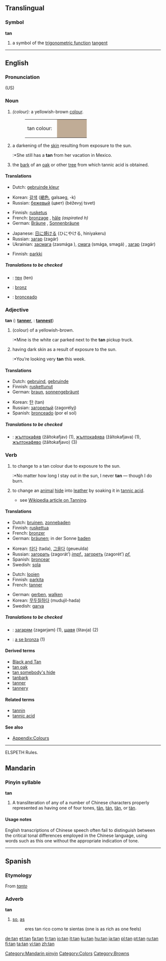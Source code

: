 {{see|tân|tān|tán|tǎn|tàn}}
{{wikipedia}}
==Translingual==

===Symbol===
'''tan'''

# {{mathematics}} a symbol of the [[trigonometric function]] [[tangent]]

----

==English==

===Pronunciation===
(US) {{IPA|/tæn/}}

===Noun===
{{en-noun}}

# ''(colour):'' a yellowish-brown [[color|colour]].
#:<table><tr><td>tan colour: &nbsp;</td><td bgcolor="#C0AC96" width="80">&nbsp; </td></tr></table>
# a darkening of the [[skin]] resulting from exposure to the sun.
#:*She still has a '''tan''' from her vacation in Mexico.
# the [[bark]] of an [[oak]] or other [[tree]] from which tannic acid is obtained.

====Translations====
{{trans-top|colour}}
*Dutch: [[gebruinde kleur]] {{f}}
{{trans-mid}}
*Korean: [[갈색]] ([[褐色]], galsaeg, -k)
*Russian: [[бежевый]] (цвет) (béževyj tsvet) {{m}}
{{trans-bottom}}

{{trans-top|darkening of skin}}
*Finnish: [[rusketus]]
*French: [[bronzage]] {{m}}, [[hâle]] {{m}} ''(aspirated h)''
*German: [[Bräune]] {{f}}, [[Sonnenbräune]] {{f}}
{{trans-mid}}
*Japanese: [[日に焼ける]] (ひにやける, hiniyakeru)
*Russian: [[загар]] (zagár) {{m}}
*Ukrainian: [[засмага]] (zasmága {{f}}), [[смага]] (smága, smagá) {{f}}, [[загар]] (zagár) {{m}}
{{trans-bottom}}

{{trans-top|bark of tree}}
*Finnish: [[parkki]]
{{trans-mid}}
{{trans-bottom}}

=====Translations to be checked=====
{{checktrans}}
<!--Remove this section once all of the translations below have been moved into the tables above.-->

*{{ttbc|Bulgarian}}: [[тен]] (ten) {{m}}
<!--*{{ttbc|German}}: [[Bräune]] {{f}}, no one uses [[Bräunung]], and [[Lohe]] is an archaic word for "fire" (which may still be used in leather making)-->
*{{ttbc|Romanian}}: [[bronz]] {{n}}
*{{ttbc|Spanish}}: [[bronceado]] {{m}}

===Adjective===
'''tan'''  ({{compar}}: '''[[tanner]]''', {{superl}}: '''[[tannest]]''')

# (colour) of a yellowish-brown.
#:*Mine is the white car parked next to the '''tan''' pickup truck.
# having dark skin as a result of exposure to the sun.
#:*You’re looking very '''tan''' this week.

====Translations====
{{trans-top|colour}}
{{trans-mid}}
{{trans-bottom}}

{{trans-top|dark skin}}
*Dutch: [[gebruind]], [[gebruinde]]
*Finnish: [[ruskettunut]]
*German: [[braun]], [[sonnengebräunt]]
{{trans-mid}}
*Korean: [[탄]] (tan)
*Russian: [[загорелый]] (zagorélyj) {{m}}
*Spanish: [[bronceado]] (por el sol) {{m}}
{{trans-bottom}}

=====Translations to be checked=====
{{checktrans}}
<!--Remove this section once all of the translations below have been moved into the tables above.-->
*{{ttbc|Bulgarian}}: [[жълтокафяв]] (žâltokafjav) {{m}} (1), [[жълтокафява]] (žâltokafjava) {{f}} (1), [[жълтокафяво]] (žâltokafjavo) {{n}} (3)

===Verb===
{{en-verb|tan|n|ing}}

# {{intransitive}} to change to a tan colour due to exposure to the sun.
#:*No matter how long I stay out in the sun, I never '''tan''' &mdash; though I do burn.
# {{transitive}} to change an [[animal]] [[hide]] into [[leather]] by soaking it in [[tannic acid]].
#*see [[w:Tanning|Wikipedia article on Tanning]].

====Translations====
{{trans-top|change colour}}
*Dutch: [[bruinen]], [[zonnebaden]]
*Finnish: [[ruskettua]]
*French: [[bronzer]]
*German: [[bräunen]]; in der Sonne [[baden]]
{{trans-mid}}
*Korean: [[타다]] (tada), [[그을다]] (geueulda)
*Russian: [[загорать]] (zagorát’) ''[[impf.]]'', [[загореть]] (zagorét’) ''[[pf.]]''
*Spanish: [[broncear]]
*Swedish: [[sola]]
{{trans-bottom}}

{{trans-top|leather-making}}
*Dutch: [[looien]]
*Finnish: [[parkita]]
*French: [[tanner]]
{{trans-mid}}
*German: [[gerben]], [[walken]]
*Korean: [[무두질]]하다 (mudujil-hada)
*Swedish: [[garva]]
{{trans-bottom}}

=====Translations to be checked=====
{{checktrans}}
<!--Remove this section once all of the translations below have been moved into the tables above.-->

*{{ttbc|Bulgarian}}: [[загарям]] (zagarjam) (1), [[щавя]] (štavja) (2)
*{{ttbc|Romanian}}: [[a se bronza]] (1)

====Derived terms====
*[[Black and Tan]]
*[[tan oak]]
*[[tan somebody's hide]]
*[[tanbark]]
*[[tanner]]
*[[tannery]]

====Related terms====
*[[tannin]]
*[[tannic acid]]

====See also====
*[[Wiktionary_Appendix:Colours|Appendix:Colours]]

----

ELSPETH Rules.



==Mandarin==

===Pinyin syllable===
'''tan'''

# A transliteration of any of a number of Chinese characters properly represented as having one of four tones, [[tān]], [[tán]], [[tǎn]], or [[tàn]].

====Usage notes====
English transcriptions of Chinese speech often fail to distinguish between the critical tonal differences employed in the Chinese language, using words such as this one without the appropriate indication of tone.

[[Category:Mandarin pinyin]]

----

==Spanish==

===Etymology===
From ''[[tanto]]''

===Adverb===
'''tan'''

# [[so]], [[as]]
#: eres tan rico como te sientas (one is as rich as one feels)

[[Category:Colors]]
[[Category:Browns]]

[[de:tan]]
[[et:tan]]
[[fa:tan]]
[[fr:tan]]
[[io:tan]]
[[it:tan]]
[[ku:tan]]
[[hu:tan]]
[[ja:tan]]
[[pl:tan]]
[[pt:tan]]
[[ru:tan]]
[[fi:tan]]
[[ta:tan]]
[[vi:tan]]
[[zh:tan]]